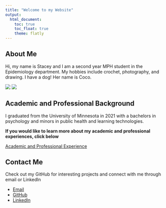 ```yaml
---
title: "Welcome to my Website"
output: 
  html_document:
    toc: true
    toc_float: true
    theme: flatly
---
```


## About Me

Hi, my name is Stacey and I am a second year MPH student in the Epidemiology department. My hobbies include crochet, photography, and drawing. I have a dog! Her name is Coco.

![](images/aboutme.jpg)
![](images/mydog.jpg)


## Academic and Professional Background

I graduated from the University of Minnesota in 2021 with a bachelors in psychology and minors in public health and learning technologies.

**If you would like to learn more about my academic and professional experiences, click below**

[Academic and Professional Experience](resume.html)

## Contact Me

Check out my GitHub for interesting projects and connect with me through email or LinkedIn

* [Email](sd3730@cumc.columbia.edu)
* [GitHub](https://github.com/sd3730)
* [LinkedIn](https://www.linkedin.com/in/stacey-dai/)
